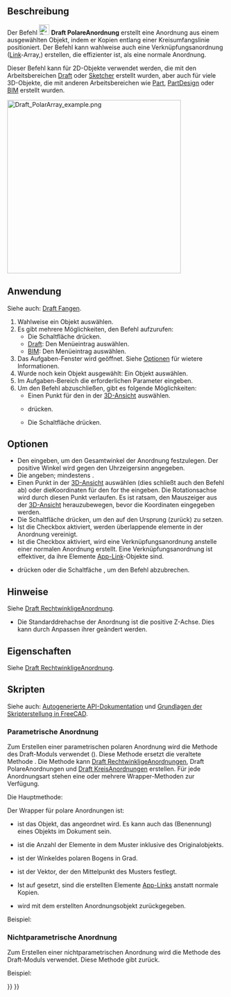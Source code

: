 <languages/>

{{Docnav/de
|[[Draft_OrthoArray/de|RechtwinkligeAnordnung]]
|[[Draft_CircularArray/de|KreisAnordnung]]
|[[Draft_Workbench/de|Draft]]
|IconL=Draft_OrthoArray.svg
|IconR=Draft_CircularArray.svg
|IconC=Workbench_Draft.svg
}}

{{GuiCommand/de
|Name=Draft PolarArray
|Name/de=Draft PolareAnordnung
|MenuLocation=Änderung → Anordnungswerkzeuge → Polare Anordnung<br>Bearbeiten → Polare Anordnung
|Workbenches=[[Draft_Workbench/de|Draft]], [[BIM_Workbench/de|BIM]]
|Version=0.19
|SeeAlso=[[Draft_OrthoArray/de|Draft RechtwinkligeAnordnung]], [[Draft_CircularArray/de|Draft KreisAnordnung]], [[Draft_PathArray/de|Draft PfadAnordnung]], [[Draft_PathLinkArray/de|Draft PfadVerknüpfungsanordnung]], [[Draft_PointArray/de|Draft Punktanordnung]], [[Draft_PointLinkArray/de|Draft PunktVerknüpfungsanordnung]]
}}

<span id="Description"></span>
==Beschreibung==

Der Befehl [[Image:Draft_PolarArray.svg|24px]] '''Draft PolareAnordnung''' erstellt eine Anordnung aus einem ausgewählten Objekt, indem er Kopien entlang einer Kreisumfangslinie positioniert. Der Befehl kann wahlweise auch eine Verknüpfungsanordnung ([[App_Link/de|Link]]-Array,) erstellen, die effizienter ist, als eine normale Anordnung.

Dieser Befehl kann für 2D-Objekte verwendet werden, die mit den Arbeitsbereichen [[Draft_Workbench/de|Draft]] oder [[Sketcher_Workbench/de|Sketcher]] erstellt wurden, aber auch für viele 3D-Objekte, die mit anderen Arbeitsbereichen wie [[Part_Workbench/de|Part]], [[PartDesign_Workbench/de|PartDesign]] oder [[BIM_Workbench/de|BIM]] erstellt wurden.

[[Image:Draft_PolarArray_example.png|400px]]
{{Caption|Draft PolareAnordnung}}

<span id="Usage"></span>
==Anwendung==

Siehe auch: [[Draft_Snap/de|Draft Fangen]].

# Wahlweise ein Objekt auswählen.
# Es gibt mehrere Möglichkeiten, den Befehl aufzurufen:
#* Die Schaltfläche {{Button|[[Image:Draft_PolarArray.svg|16px]] [[Draft_PolarArray/de|Polare Anordnung]]}} drücken.
#* [[Draft_Workbench/de|Draft]]: Den Menüeintrag {{MenuCommand|Änderung → Anordnungswerkzeuge → [[Image:Draft_PolarArray.svg|16px]] Polare Anordnung}} auswählen.
#* [[BIM_Workbench/de|BIM]]: Den Menüeintrag {{MenuCommand|Bearbeiten → [[Image:Draft_PolarArray.svg|16px]] Polare Anordnung}} auswählen. 
# Das Aufgaben-Fenster {{MenuCommand|Polare Anordnung}} wird geöffnet. Siehe [[#Optionen|Optionen]] für wietere Informationen.
# Wurde noch kein Objekt ausgewählt: Ein Objekt auswählen.
# Im Aufgaben-Bereich die erforderlichen Parameter eingeben.
# Um den Befehl abzuschließen, gibt es folgende Möglichkeiten:
#* Einen Punkt für den {{MenuCommand|Drehmittelpunkt}} in der [[3D_View/de|3D-Ansicht]] auswählen.
#* {{KEY|Enter}} drücken.
#* Die Schaltfläche {{Button|OK}} drücken.

<span id="Options"></span>
== Optionen ==

* Den {{MenuCommand|Polarwinkel}} eingeben, um den Gesamtwinkel der Anordnung festzulegen. Der positive Winkel wird gegen den Uhrzeigersinn angegeben.
* Die {{MenuCommand|Anzahl der Elemente}} angeben; mindestens {{Value|2}}.
* Einen Punkt in der [[3D_View/de|3D-Ansicht]] auswählen (dies schließt auch den Befehl ab) oder dieKoordinaten für den for the {{MenuCommand|Drehmittelpunkt}} eingeben. Die Rotationsachse wird durch diesen Punkt verlaufen. Es ist ratsam, den Mauszeiger aus der [[3D_View/de|3D-Ansicht]] herauzubewegen, bevor die Koordinaten eingegeben werden.
* Die Schaltfläche {{MenuCommand|Punkt zurücksetzen}} drücken, um den {{MenuCommand|Drehmittelpunkt}} auf den Ursprung (zurück) zu setzen.
* Ist die Checkbox {{MenuCommand|Vereinigung}} aktiviert, werden überlappende elemente in der Anordnung  vereinigt.
* Ist die Checkbox {{MenuCommand|Verknüpfungsanordnung}} aktiviert, wird eine Verknüpfungsanordnung anstelle einer normalen Anordnung erstellt. Eine Verknüpfungsanordnung ist effektiver, da ihre Elemente [[App_Link/de|App-Link]]-Objekte sind.
* {{KEY|Esc}} drücken oder die Schaltfäche {{Button|Cancel}}, um den Befehl abzubrechen.

<span id="Notes"></span>
==Hinweise==

Siehe [[Draft_OrthoArray/de#Hinweise|Draft RechtwinkligeAnordnung]].

* Die Standarddrehachse der Anordnung ist die positive Z-Achse. Dies kann durch Anpassen ihrer {{PropertyData/de|Axis}} geändert werden.

<span id="Properties"></span>
==Eigenschaften==

Siehe [[Draft_OrthoArray/de#Eigenschaften|Draft RechtwinkligeAnordnung]].

<span id="Scripting"></span>
== Skripten ==

Siehe auch: [https://freecad.github.io/SourceDoc/ Autogenerierte API-Dokumentation] und [[FreeCAD_Scripting_Basics/de|Grundlagen der Skripterstellung in FreeCAD]].

<span id="Parametric_array"></span>
===Parametrische Anordnung===

Zum Erstellen einer parametrischen polaren Anordnung wird die Methode {{incode|make_array}} des Draft-Moduls verwendet ({{Version/de|0.19}}). Diese Methode ersetzt die veraltete Methode {{incode|makeArray}}. Die Methode {{incode|make_array}} kann [[Draft_OrthoArray/de|Draft RechtwinkligeAnordnungen]], Draft PolareAnordnungen und [[Draft_CircularArray/de|Draft KreisAnordnungen]] erstellen. Für jede Anordnungsart stehen eine oder mehrere Wrapper-Methoden zur Verfügung.

Die Hauptmethode:

{{Code|code=
array = make_array(base_object, arg1, arg2, arg3, arg4=None, arg5=None, arg6=None, use_link=True)
}}

Der Wrapper für polare Anordnungen ist:

{{Code|code=
array = make_polar_array(base_object,
                         number=5, angle=360, center=App.Vector(0, 0, 0),
                         use_link=True)
}}

* {{incode|base_object}} ist das Objekt, das angeordnet wird. Es kann auch das {{incode|Label}} (Benennung) eines Objekts im Dokument sein.
* {{incode|number}} ist die Anzahl der Elemente in dem Muster inklusive des Originalobjekts.
* {{incode|angle}} ist der Winkeldes polaren Bogens in Grad.
* {{incode|center}} ist der Vektor, der den Mittelpunkt des Musters festlegt.
* Ist {{incode|use_link}} auf {{incode|True}} gesetzt, sind die erstellten Elemente [[App_Link|App-Links]] anstatt normale Kopien.
* {{incode|array}} wird mit dem erstellten Anordnungsobjekt zurückgegeben.

Beispiel:

{{Code|code=
import FreeCAD as App
import Draft

doc = App.newDocument()

tri = Draft.make_polygon(3, 600)
center = App.Vector(-1600, 0, 0)

array = Draft.make_polar_array(tri, 8, 270, center)
doc.recompute()
}}

<span id="Non-parametric_array"></span>
===Nichtparametrische Anordnung===

Zum Erstellen einer nichtparametrischen Anordnung wird die Methode {{incode|array}} des Draft-Moduls verwendet. Diese Methode gibt {{incode|None}} zurück.

{{Code|code=
array(objectslist, center, angle, number)
}}

Beispiel:

{{Code|code=
import FreeCAD as App
import Draft

doc = App.newDocument()

tri = Draft.make_polygon(3, 600)
center = App.Vector(-1600, 0, 0)

Draft.array(tri, center, 270, 8)
doc.recompute()
}}


{{Docnav/de
|[[Draft_OrthoArray/de|RechtwinkligeAnordnung]]
|[[Draft_CircularArray/de|KreisAnordnung]]
|[[Draft_Workbench/de|Draft]]
|IconL=Draft_OrthoArray.svg
|IconR=Draft_CircularArray.svg
|IconC=Workbench_Draft.svg
}}

{{Draft Tools navi{{#translation:}}}}
{{Userdocnavi{{#translation:}}}}